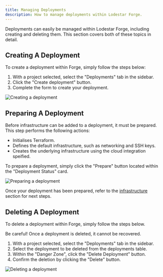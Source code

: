 ```yaml
---
title: Managing Deployments
description: How to manage deployments within Lodestar Forge.
---
```


Deployments can easily be managed within Lodestar Forge, including creating and deleting them. This section covers both of these topics in detail.

## Creating A Deployment
To create a deployment within Forge, simply follow the steps below:
1. With a project selected, select the "Deployments" tab in the sidebar.
2. Click the "Create deployment" button.
3. Complete the form to create your deployment.

![Creating a deployment](/images/create-deployment.png)

## Preparing A Deployment
Before infrastructure can be added to a deployment, it must be prepared. This step performs the following actions:

- Initialises Terraform.
- Defines the default infrastructure, such as networking and SSH keys.
- Creates the underlying infrastructure using the cloud integration speified.

To prepare a deployment, simply click the "Prepare" button located within the "Deployment Status" card.

![Preparing a deployment](/images/prepare-deployment.png)

Once your deployment has been prepared, refer to the [infrastructure](/docs/infrastructure) section for next steps.

## Deleting A Deployment
To delete a deployment within Forge, simply follow the steps below.

<Note type="danger">
    Be careful! Once a deployment is deleted, it cannot be recovered.
</Note>

1. With a project selected, select the "Deployments" tab in the sidebar.
2. Select the deployment to be deleted from the deployments table.
3. Within the "Danger Zone", click the "Delete Deployment" button.
4. Confirm the deletion by clicking the "Delete" button.

![Deleting a deployment](/images/delete-deployment.png)
